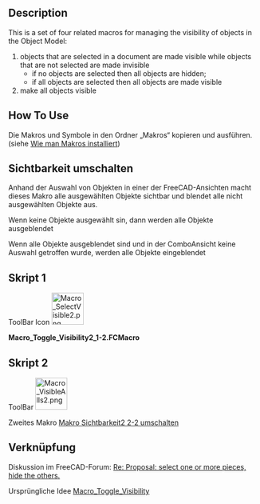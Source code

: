 <languages/>
<div lang="en" dir="ltr" class="mw-content-ltr">
{{Macro
|Name=Macro Toggle Visibility2 1-2
|Icon=Macro SelectVisible2.png
|Description={{ColoredParagraph|DarkRed|Yellow|This macro must be used with '''Macro Toggle Visibility2 2-2'''}}<br/>This is a set of four related macros for managing the visibility of objects in the Object Model (return on original visibility):<br/># objects that are selected in a document are made visible while objects that are not selected are made invisible<br/>#*if no objects are selected then all objects are hidden;<br/>#*if all objects are selected then all objects are made visible<br/># make all objects visible
|Author=openfablab
|Version=00.02b
|Date=2017-07-27
|FCVersion=All
|Download=[https://wiki.freecad.org/images/d/d7/Macro_SelectVisible2.png ToolBar Icon]
|SeeAlso=[[Macro_Toggle_Visibility2_2-2|Macro Toggle Visibility2 2-2]]<br/>[[Macro_Toggle_Visibility|Macro_Toggle_Visibility]]
}}
</div>

==Description==
{{ColoredText|Dieses Makro arbeitet gemeinsam mit dem [[Macro_Toggle_Visibility2_2-2/de|Makro Sichtbarkeit2 2-2 umschalten]]}}

<div lang="en" dir="ltr" class="mw-content-ltr">
This is a set of four related macros for managing the visibility of objects in the Object Model:
# objects that are selected in a document are made visible while objects that are not selected are made invisible
#*if no objects are selected then all objects are hidden;
#*if all objects are selected then all objects are made visible
# make all objects visible
</div>

==How To Use==
Die Makros und Symbole in den Ordner „Makros“ kopieren und ausführen. (siehe [[How to install macros/de|Wie man Makros installiert]])

==Sichtbarkeit umschalten==
Anhand der Auswahl von Objekten in einer der FreeCAD-Ansichten macht dieses Makro alle ausgewählten Objekte sichtbar und blendet alle nicht ausgewählten Objekte aus.

Wenn keine Objekte ausgewählt sin, dann werden alle Objekte ausgeblendet 

Wenn alle Objekte ausgeblendet sind und in der ComboAnsicht keine Auswahl getroffen wurde, werden alle Objekte eingeblendet

<span id="Script_1"></span>
==Skript 1==

ToolBar Icon [[File:Macro_SelectVisible2.png|64px]]

'''Macro_Toggle_Visibility2_1-2.FCMacro'''

{{MacroCode|code=

import FreeCAD
# "Macro_Toggle_Visibility2_1-2" associate with "Macro_Toggle_Visibility2_2-2"
__title__="Macro_Toggle_Visibility2_1-2"
__author__ = "openfablab"
__url__     = "https://freecad.org/index-fr.html"
__version__ = "00.02b"
__date__    = "27/07/2017"
FreeCAD.actual=[]
try: 
    compt = 0
    for ShapeNameObj in FreeCAD.ActiveDocument.Objects:                                   # list alls objet for test if alls hidden
        if (FreeCADGui.ActiveDocument.getObject(ShapeNameObj.Name).Visibility == False) and (Gui.Selection.isSelected(ShapeNameObj) == False):
            compt += 1                                                                    # if hidden : compt += 1
            #print "False : ",ShapeNameObj.Name
        elif Gui.Selection.isSelected(ShapeNameObj) == False:
            FreeCAD.actual.append(ShapeNameObj.Name)
            #print "Actual : ",ShapeNameObj.Name
    if compt == len(FreeCAD.ActiveDocument.Objects):                                      # if (compt = Alls objects hidden) then Visibility = True
        for ShapeNameObj in FreeCAD.ActiveDocument.Objects:
            FreeCADGui.ActiveDocument.getObject(ShapeNameObj.Name).Visibility = True      # Visibility = True
            #print "True  : ",ShapeNameObj.Name
        compt = 0
    else :
        for ShapeNameObj in FreeCAD.ActiveDocument.Objects:                               # hidde objects not selecteds
            if Gui.Selection.isSelected(ShapeNameObj) == False:
                FreeCADGui.ActiveDocument.getObject(ShapeNameObj.Name).Visibility = False # if objects is not selected then Visibility = False (Hidden)
                #print "False : ",ShapeNameObj.Name
            else:
                FreeCADGui.ActiveDocument.getObject(ShapeNameObj.Name).Visibility = True  # if objects are hidden and selected then Visibility = True and hidden alls objects visibles
                #print "True  : ",ShapeNameObj.Name
except Exception:
    None }}

<span id="Script_2"></span>
==Skript 2==

ToolBar [[Image:Macro_VisibleAlls2.png|64px]]

Zweites Makro [[Macro_Toggle_Visibility2_2-2/de|Makro Sichtbarkeit2 2-2 umschalten]]

==Verknüpfung==
Diskussion im FreeCAD-Forum: [https://forum.freecad.org/viewtopic.php?f=8&t=13152&start=10#p184056 Re: Proposal: select one or more pieces, hide the others.]

Ursprüngliche Idee  [https://wiki.freecad.org/index.php?title=Macro_Toggle_Visibility Macro_Toggle_Visibility]